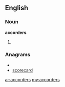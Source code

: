 ==English==
===Noun===
'''accorders'''
# {{plural of|[[accorder]]}}

===Anagrams===
* {{alphagram|accdeorrs}}
* [[scorecard#English|scorecard]]

[[ar:accorders]]
[[my:accorders]]